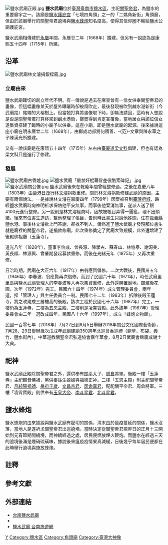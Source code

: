 {{coord|23.323898|120.265822|display=title}}
{{東亞廟宇
| name = 鹽水武廟
| img = File:臺南鹽水武廟.JPG
| img_capt = 
| image_width = 250px
| location = {{ROC-TWN}}[[臺南市|臺南市]][[鹽水區|鹽水區]]武廟里武廟路87號
| god = 關聖帝君
| type = 
| struct = 
| open_year = 
| cere_date = 
|}}
[[File:鹽水武廟正殿.jpg|thumb]]
'''鹽水武廟'''位於[[臺灣|臺灣]][[臺南市|臺南市]][[鹽水區|鹽水區]]，主祀[[關聖帝君|關聖帝君]]，為鹽水的重要廟宇之一{{r|古廟}}{{r|神明傳說}}{{r|邱}}。該廟是[[鹽水護庇宮|鹽水護庇宮]]「七境四角頭」{{NoteTag|七境是指鹽水的七個街境：過橋境、媽祖廟境、半街境、後街境、伽藍廟境、布街境、竹仔街境{{r|媽祖}}{{r|蜂炮}}。三角頭則是將這些街境畫分而成的角頭，分別有大媽角（水秀里、福得里、三生里）、二媽角（水正里、水仙里、中境里、武廟里）、三媽角（橋南里），而後來護庇宮本身一帶則又稱「太子爺角」，故後來護庇宮有四角頭{{r|蜂炮}}{{r|媽祖}}。}}之一的「二媽角新街」角頭廟，但由於該廟舉行的關聖帝君遶境與[[鹽水蜂炮|鹽水蜂炮]]知名度高，使得其信仰圈不輸給鹽水公廟護庇宮{{r|蜂炮}}{{r|媽祖}}。

鹽水武廟相傳建於[[永曆_(南明)|永曆]]年間，永曆廿二年（1668年）擴建，但另有一說認為是康熙五十四年（1715年）所建{{r|古廟}}{{r|神明傳說}}{{r|邱}}。

== 沿革 ==
[[File:鹽水武廟林文濬捐銀樑籤.jpg|thumb]]
{{Multiple image
|align=right
|direction = horizontal
|width = 200
|image1 =鹽水武廟「重修武廟碑記」02.jpg
|caption1 =重修武廟碑記（廟左）
|image2 =鹽水武廟「重修武廟碑記」02.jpg
|caption2 =重修武廟碑記（廟右）
}}
=== 立廟由來 ===
鹽水武廟確切的創立年代不明{{NoteTag|《臺南州祠廟名鑑》（1933年）只寫說「約二百年前」{{r|相}}。}}{{r|相}}。有一傳說是過去在麻豆曾有一信女供奉關聖帝君的畫像，但這幅畫像某天於屋外曝曬時卻被風吹走，最後發現被吹到鹹水港{{NoteTag|鹽水地區古地名有「大奎璧」、「大龜肉」、「鹹水港」等稱呼，又學者陳鴻獻認為《[[諸羅縣志|諸羅縣志]]》以前鹽水應作「鹹水港」或「大奎璧」，在《[[諸羅縣志|諸羅縣志]]》以後的方-{志}-均將「鹹水港」誤作「『鹽』水港」，而成為今天的地名{{r|老街}}。}}新街（今武廟路）尾端的大榕樹上{{r|古廟}}{{r|神明傳說}}。但當她打算將畫像取下時，卻無法請回，這時有人想說是否是關聖帝君打算移駕到鹹水港街，擲筊得到肯定答覆後，當地居女與該位信女遂集資搭建了臨時的小廟予以供奉{{r|古廟}}{{r|神明傳說}}。這座小廟，即是鹽水武廟的起源{{r|古廟}}。後來據說這座小廟在明永曆廿二年（1668年），由鄭成功部將何積善、-{范}-文章與陳永華之子陳漢光{{NoteTag|何積善與范文張乃奉命到今鹽水一帶墾殖，所率部屬多為泉州人{{r|老街}}。陳漢光澤據說也帶了600多人到「釋仔寺」（朝琴路牛墟南方）一帶屯墾{{r|老街}}。}}所擴建{{NoteTag|《南瀛古廟誌》與《戀慕臺19：從鹽水到六甲頂》則在這三位外，還加上了「臺澎兵備道梁文科」，但[[梁文科|梁文科]]是康熙年間的[[福建分巡臺灣廈門道|臺廈道]]，為清朝官員，應不會在明鄭時期就到臺灣與這三位明鄭人士共同擴廟，故刪去之。}}{{r|古廟}}{{r|臺19}}。

又有一說該廟是在康熙五十四年（1715年）左右{{NoteTag|約是康熙五十四年到五十七年（1715年─1718年）的這段時間{{r|蜂炮}}，也就梁文科擔任臺廈道一職的期間。}}由[[福建分巡臺灣廈門道|臺廈道]][[梁文科|梁文科]]倡建{{r|神明傳說}}{{r|邱}}，但也有認為梁文科只是進行了修建{{NoteTag|道光八年（1828年）的〈重修武廟碑記〉寫說「月港名區文衡聖殿，增其華者，提憲梁公之懋績」{{r|重}}。}}{{r|相}}。

=== 發展 ===
[[File:鹽水武廟古香爐.jpg|thumb]]
[[File:鹽水武廟「嚴禁奸棍藉冒差役酷索碑記」.jpg|thumb]]
[[File:鹽水武廟關公像.jpg|thumb]]
鹽水武廟後來在乾隆年間曾經整修過，之後在嘉慶八年（1803年）由[[鹿港日茂行|鹿港日茂行]][[林文濬|林文濬]]捐款重修{{r|古廟}}{{r|蜂炮}}{{r|神明傳說}}。關於林文濬捐款修建武廟的原因，主要有兩個說法{{r|古廟}}{{r|蜂炮}}{{r|神明傳說}}。一是據說林文濬在嘉慶四年（1799年）因案被召到[[臺灣府城|臺灣府城]]，路經鹽水武廟時向神明祈求保佑他平安無事，而事後他案消無事，遂派人送了銀4100元進行整修{{r|古廟}}{{r|蜂炮}}{{r|相}}{{r|神明傳說}}。另一說則是林文濬經商時，因故被帳目弄得一團亂，理不出頭緒{{r|古廟}}{{r|蜂炮}}{{r|神明傳說}}。後來有位書生造訪，幫他整理了帳目，告別時此書生只說他姓關，住在[[嘉義縣_(清朝)|嘉義縣]]鹽水港{{r|古廟}}{{r|蜂炮}}{{r|神明傳說}}。事後林文濬欲上門答謝，卻找不到人，偶然進了鹽水武廟才發現那位書生就是廟裡的關聖帝君，遂捐款修廟{{r|古廟}}{{r|蜂炮}}{{r|神明傳說}}。此次重修奠定了武廟大致規模，此外還增建了後殿佛祖廳（玉蓮寺）{{r|古廟}}{{r|蜂炮}}。

道光八年（1828年），董事李怡成、曾長源、陳學古、蘇春山、林協泰、謝源美、黃長順、林源興、曾肇期發起募款重修{{r|古廟}}。而後在光緒元年（1875年）又再次重修{{r|古廟}}{{r|蜂炮}}。

日治時期，武廟在大正六年（1917年）由翁應賢倡修{{r|古廟}}{{r|蜂炮}}。二次大戰後，民國卅五年（1946年）李春波、翁應賢再次倡修{{r|古廟}}{{r|蜂炮}}。而到了民國六十年（1971年），時任武廟里里長與鹽水武廟管理人的李春波等人再次集資重修，此外還購置廟地，闢建後花園，次年（1972年）完工{{r|古廟}}{{r|蜂炮}}。民國六十四年（1974年）成立管理委員會，兩年一選，採「管理人」與主任委員合一制{{NoteTag|過去鹽水武廟採「管理人」制度{{r|蜂炮}}。該廟管理人照例通常由武廟里里長兼任{{r|古廟}}。}}{{r|蜂炮}}。民國七十二年（1983年）拆除後殿玉蓮寺，將之改建成三層樓高的後殿{{r|古廟}}{{r|蜂炮}}。該次工程於民國七十六年（1987年）完工，一樓仍為玉蓮寺，二樓為五恩主殿、三樓則是凌霄寶殿{{r|古廟}}{{r|蜂炮}}。此外該年（1987年）管理委員會由二年一選改成四年{{r|蜂炮}}。民國八十六年（1997年），成立「蜂炮文物館」{{r|蜂炮}}。

民國一百零七年（2018年）7月27日到8月5日舉辦2018年關公文化國際藝術節，7月28、29日舉辦歲次戊戌年武廟建廟350週年北巡會香巡禮（鹿草、布袋、義竹、鹽水街內），中華道教關聖帝君弘道協會嘉年華會，8月2日武廟會館慶成謝土大典。

== 祀神 ==
鹽水武廟正殿除關聖帝君之外，還供奉有[[關平|關平]]太子、[[周倉|周倉]]將軍{{r|古廟}}。後殿一樓「玉蓮寺」主祀觀音佛祖，另供奉註生娘娘與福德正神{{r|古廟}}{{r|蜂炮}}。二樓「五恩主殿」則主祀關聖帝君、[[呂洞賓|呂純陽祖師]]、[[岳飛|岳府千歲]]、[[文昌帝君|文昌帝君]]、[[司命真君|司命真君]]，配祀關平帝君、周倉將軍{{r|古廟}}{{r|蜂炮}}。三樓「凌霄寶殿」則供奉有[[玉皇大帝|玉皇大帝]]、[[南斗星君|南斗星君]]、[[北斗星君|北斗星君]]{{r|古廟}}{{r|蜂炮}}。

== 鹽水蜂炮 ==
{{main|鹽水蜂炮}}
鹽水蜂炮的由來據說與鹽水武廟有密切的關係{{NoteTag|除了「驅逐瘟疫」說之外，鹽水蜂炮的由來尚有「反清復明」、「歡迎嘉慶」、「戲鬥煙火」等說法{{r|蜂炮}}。}}，清末由於瘟疫蔓延的關係{{NoteTag|根據臺北帝國大學教授[[富田芳郎|富田芳郎]]〈鹽水〉一文，鹽水地區在清同治到光緒年間屢發瘟疫，尤其是光緒十一年（1885年）七、八月時造成的傷害最為慘重，死者達上千人{{r|蜂炮}}。}}，鹽水沒落，當地人是遂祈求關聖帝君出巡遶境{{r|古廟}}{{r|蜂炮}}{{r|神明傳說}}。當時決定從關聖帝君飛昇日的正月十三開始到元宵節期間繞境，而神轎經過之處，居民便燃放煙火鞭炮{{r|古廟}}{{r|蜂炮}}{{r|神明傳說}}。而鹽水在經過三天的遶境後滿是煙硝硫磺味，據說後來瘟疫疫情果真減緩，日後幾乎每年居民便都在此時舉行遶境與施放蜂炮{{NoteTag|1934年的元宵節在鹽水商工會會長陳宗能的提議下，只有遶境與藝閣，沒有放煙火鞭炮{{r|神明傳說}}。}}{{r|古廟}}{{r|蜂炮}}{{r|神明傳說}}。

== 註釋 ==
{{NoteFoot}}

== 參考文獻 ==
{{reflist|refs=
<ref name="古廟">{{cite book|author=凃順從 |title=《南瀛古廟誌》|publisher=臺南縣立文化中心 |isbn=957-00-3357-6 |date=1994-04 |pages=頁230－247}}</ref>
<ref name="神明傳說">{{cite book|author=許書銘、簡辰全、洪郁程 |title=《南瀛神明傳說誌》|publisher=臺南縣政府 |isbn=978-986-02-3581-4 |date=2010-06 |pages=頁39─43}}</ref>
<ref name="邱">{{cite book|url=http://handle.ncl.edu.tw/11296/ndltd/98802389061026766676 |author=邱瀅儒 |title=〈鹽水武廟與社群互動形式之研究〉|publisher=[[國立雲林科技大學|國立雲林科技大學]]  |date=2003 }}</ref>
<ref name="相">{{cite book|author=相良吉哉 |title=《[[臺南州祠廟名鑑|臺南州祠廟名鑑]]》 |date=1933-08-18 |language=ja |edition=嘉邑城隍廟2002年3月再版 |publisher=臺灣日日新報社臺南支局 |location=臺南市錦町二丁目七七番地 |pages=頁123 }}</ref>
<ref name="重">{{cite web |url=http://memory.ncl.edu.tw/tm_cgi/hypage.cgi?HYPAGE=document_ink_detail.hpg&subject_name=%E8%87%BA%E7%81%A3%E7%A2%91%E7%A2%A3%E6%8B%93%E7%89%87&subject_url=&project_id=twrb&dtd_id=12&xml_id=0000006850 |title=〈重修武廟碑記〉 |work=臺灣記憶 |publisher=國家圖書館 |accessdate=2016-06-07 |archive-date=2016-06-29 |archive-url=https://web.archive.org/web/20160629235000/http://memory.ncl.edu.tw/tm_cgi/hypage.cgi?HYPAGE=document_ink_detail.hpg&subject_name=%E8%87%BA%E7%81%A3%E7%A2%91%E7%A2%A3%E6%8B%93%E7%89%87&subject_url=&project_id=twrb&dtd_id=12&xml_id=0000006850 |dead-url=no }}</ref>
<ref name="老街">{{cite book|author=張溪南 |title=《南瀛老街誌》 |publisher=臺南縣政府 |isbn=978-986-00-9689-7 |pages=頁86─93 |date=2007年8月}}</ref>
<ref name="臺19">{{cite book|author=陳桂蘭 |title=《戀慕臺19：從鹽水到六甲頂》|publisher=臺南市政府文化局 |date=2014-12 |isbn=978-986-04-3023-3 }}</ref>
<ref name="蜂炮">{{cite book|author=黃文博 |title=《鹽水蜂炮》|publisher=臺南市政府文化局 |date=2015-08 |isbn=978-986-03-7581-7 |pages=頁27、38─47、49─53 }}</ref>
<ref name="媽祖">{{cite book|author=張耘書 |title=《臺南媽祖信仰研究》 |publisher=臺南市政府文化局 |isbn=978-986-03-9415-3 |date=2013-12 |pages=頁244－246}}</ref>
}}

==外部連結==
*[http://www.wumiao.idv.tw/tw/index.asp 台南鹽水武廟]{{Wayback|url=http://www.wumiao.idv.tw/tw/index.asp |date=20200302073559 }}
*{{facebook|Yenshuiwutemple|鹽水武廟}}
*[https://www.twtainan.net/zh-tw/Attractions/Detail/493/%E9%B9%BD%E6%B0%B4%E6%AD%A6%E5%BB%9F 鹽水武廟  台南旅遊網]{{Wayback|url=https://www.twtainan.net/zh-tw/Attractions/Detail/493/%E9%B9%BD%E6%B0%B4%E6%AD%A6%E5%BB%9F |date=20160620213034 }}

{{commonscat|Yanshui Martial Temple}}

[[Category:台南市關帝廟|Y]]

[[Category:鹽水區|Category:鹽水區]]
[[Category:角頭廟|Category:角頭廟]]
[[Category:臺灣大神像|Category:臺灣大神像]]